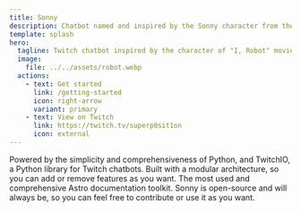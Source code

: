```yaml
---
title: Sonny
description: Chatbot named and inspired by the Sonny character from the "I, Robot" movie of 2004, and used on my Twitch channel.
template: splash
hero:
  tagline: Twitch chatbot inspired by the character of "I, Robot" movie of 2004, and built with Python and TwitchIO.
  image:
    file: ../../assets/robot.webp
  actions:
    - text: Get started
      link: /getting-started
      icon: right-arrow
      variant: primary
    - text: View on Twitch
      link: https://twitch.tv/superp0sit1on
      icon: external
---
```



<CardGrid stagger>
  <Card title="Built with Python & TwitchIO" icon="seti:python">
    Powered by the simplicity and comprehensiveness of Python, and TwitchIO, a Python library for Twitch chatbots.
  </Card>
  <Card title="Fully-modular" icon="puzzle">
    Built with a modular architecture, so you can add or remove features as you want.
  </Card>
  <Card title="Documented with Starlight" icon="starlight">
    The most used and comprehensive Astro documentation toolkit.
  </Card>
  <Card title="Forever open-source!" icon="github">
    Sonny is open-source and will always be, so you can feel free to contribute or use it as you want.
  </Card>
</CardGrid>
